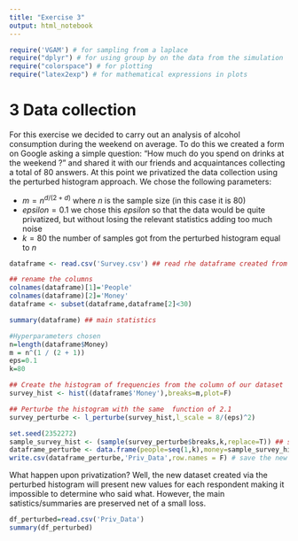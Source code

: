 ---
title: "Exercise 3"
output: html_notebook
---

```{r}
require('VGAM') # for sampling from a laplace
require("dplyr") # for using group by on the data from the simulation
require("colorspace") # for plotting
require("latex2exp") # for mathematical expressions in plots
```

# 3 Data collection

For this exercise we decided to carry out an analysis of alcohol consumption during the weekend on average. To do this we created a form on Google asking a simple question: "How much do you spend on drinks at the weekend ?" and shared it with our friends and acquaintances collecting a total of 80 answers. At this point we privatized the data collection using the perturbed histogram approach. We chose the following parameters:

-   $m=n^{d/(2+d)}$ where $n$ is the sample size (in this case it is 80)
-   $epsilon =0.1$ we chose this $epsilon$ so that the data would be quite privatized, but without losing the relevant statistics adding too much noise
-   $k=80$ the number of samples got from the perturbed histogram equal to $n$

```{r}
dataframe <- read.csv('Survey.csv') ## read rhe dataframe created from the survey

## rename the columns
colnames(dataframe)[1]='People' 
colnames(dataframe)[2]='Money'
dataframe <- subset(dataframe,dataframe[2]<30)

summary(dataframe) ## main statistics 
```

```{r}
#Hyperparameters chosen 
n=length(dataframe$Money)
m = n^(1 / (2 + 1))
eps=0.1
k=80
```

```{r}
## Create the histogram of frequencies from the column of our dataset
survey_hist <- hist((dataframe$'Money'),breaks=m,plot=F)

## Perturbe the histogram with the same  function of 2.1
survey_perturbe <- l_perturbe(survey_hist,l_scale = 8/(eps)^2)
```

```{r}
set.seed(2352272)
sample_survey_hist <- (sample(survey_perturbe$breaks,k,replace=T)) ## sampling from  the perturbed histogram
dataframe_perturbe <- data.frame(people=seq(1,k),money=sample_survey_hist) ## create the new dataframe privatized
write.csv(dataframe_perturbe,'Priv_Data',row.names = F) # save the new dataframe in a csv file
```

What happen upon privatization? Well, the new dataset created via the perturbed histogram will present new values for each respondent making it impossible to determine who said what. However, the main satistics/summaries are preserved net of a small loss.

```{r}
df_perturbed=read.csv('Priv_Data')
summary(df_perturbed)
```
